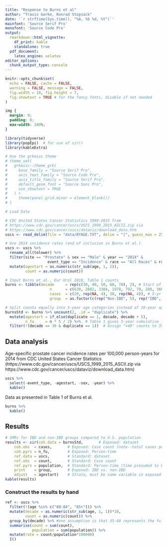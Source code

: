 ```yaml
---
title: "Response to Burns et al"
author: "Travis Gerke, Konrad Stopsack"
date: '`r strftime(Sys.time(), "%A, %b %d, %Y")`'
mainfont: 'Source Serif Pro'
monofont: 'Source Code Pro'
output:
  rmarkdown::html_vignette:
    df_print: kable
    standalone: true
  pdf_document: 
    latex_engine: xelatex
editor_options: 
  chunk_output_type: console
---
```


```r
knitr::opts_chunk$set(
  echo = FALSE, cache = FALSE,
  warning = FALSE, message = FALSE,
  fig.width = 10, fig.height = 7, 
  fig.showtext = TRUE # for the fancy fonts, disable if not needed
)
```

```css
img {
  margin: 0;
  padding: 0;
  max-width: 100%;
}
```

```r
library(tidyverse)
library(popEpi)  # for use of sir()
library(kableExtra)

# Use the grkmisc theme
# theme_set(
#   grkmisc::theme_grk(
#     base_family = "Source Serif Pro",
#     axis_text_family = "Source Code Pro",
#     axis_title_family = "Source Serif Pro",
#     default_geom_font = "Source Sans Pro",
#     use_showtext = TRUE
#   ) + 
#     theme(panel.grid.minor = element_blank())
# )
```
   
```r
# Load Data

# CDC United States Cancer Statistics 1999-2015 from 
# https://www.cdc.gov/cancer/uscs/USCS_1999_2015_ASCII.zip via
# https://www.cdc.gov/cancer/uscs/dataviz/download_data.htm
uscs <- read_delim(file = "data/BYAGE.TXT", delim = "|", guess_max = 250000)

# Use 2014 incidence rates (end of inclusion in Burns et al.)
uscs <- uscs %>% 
  rename_all(tolower) %>%
  filter(site == "Prostate" & sex == "Male" & year == "2014" &
                   event_type == "Incidence" & race == "All Races" & rate != "~") %>%
  mutate(agestart = as.numeric(str_sub(age, 1, 2)), 
         count = as.numeric(count))

# Input Burns et al., Eur Urol 2018, Table 1 counts
burns <- tibble(decade     = rep(c(30, 40, 50, 60, 70), 2), # Start of age category
                    n      = c(630, 2602, 3304, 1978, 792, 70, 288, 366, 221, 47), # Person counts 
                    cases  = c(29, rep(NA, 4), 30, rep(NA, 4)), # 5-yr cumulative incidence of total PCa
                    group  = as.factor(c(rep("Non-IBD", 5), rep("IBD", 5))))

# Split counts equally into 5-year age categories instead of 10-year age categories to match the standard population
burnsStd <- burns %>% uncount(2, .id = "duplicate") %>%
  mutate(agestart = if_else(duplicate == 1, decade, decade + 5),
         n_fu     = n * 5 / 2) %>%  # Table 1 gives 5-year cumulative incidence. Put half into each 5-year category
  filter(!(decade == 30 & duplicate == 1))  # Assign "<40" counts to 35-40 age band only (also, no rates for <35 in std. pop)
```

## Data analysis

Age-specific prostate cancer incidence rates per 100,000 person-years for 2014 from CDC United States Cancer Statistics (https://www.cdc.gov/cancer/uscs/USCS_1999_2015_ASCII.zip via
https://www.cdc.gov/cancer/uscs/dataviz/download_data.htm)

```r
uscs %>% 
  select(-event_type, -agestart, -sex, -year) %>%
  kable()
```

Data as presented in Table 1 of Burns et al.

```r
burns %>% 
  kable()
```

## Results 

```r
# SMRs for IBD and non-IBD groups compared to U.S. population
results <- sir(coh.data = burnsStd,       # Exposed: dataset
    coh.obs  = cases,       # Exposed: Case count (note--total cases per "group" listed in one random stratum of age)
    coh.pyrs = n_fu,        # Exposed: Person-time
    ref.data = uscs,        # Standard: dataset
    ref.obs  = count,       # Standard: Case count
    ref.pyrs = population,  # Standard: Person-time (time presumed to be one year)
    print    = group,       # Exposed: IBD vs. non-IBD
    adjust   = agestart)    # Strata, must be same variable in exposed and standard
kable(results)
```

### Construct the results by hand

```r
ref <- uscs %>% 
  filter(!(age %in% c("80-84", "85+"))) %>%
  mutate(decade = as.numeric(str_sub(age, 1, 1))*10, 
         count = as.numeric(count)) %>%
  group_by(decade) %>% #one assumption is that 35-40 represents the full 30 decade
  summarise(count = sum(count), 
            population = sum(population)) %>%
  mutate(rate = count/population*100000)
  I()

```

<!-- Start Document Here -->